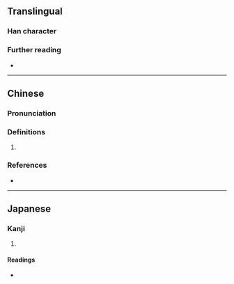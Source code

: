 {{character info}}
==Translingual==

===Han character===
{{Han char|rn=40|rad=宀|as=04|sn=7|four=30714|canj=JHQU|ids=⿱宀毛}}

===Further reading===
* {{Han ref|kx=0283.051|dkj=07093|hdz=20916.070|uh=5B92|ud=23442|bh=CABD|bd=51901}}

----

==Chinese==
{{zh-forms}}

===Pronunciation===
{{zh-pron
|m=zhūn
|c=zeon1
|mc=y
|oc=y
|cat=
}}

===Definitions===
{{head|zh|Han character}}

# {{rfdef|zh}}

===References===
* {{R:yue:Hanzi}}

----

==Japanese==

===Kanji===
{{ja-kanji|grade=|rs=宀04}}

# {{rfdef|ja|sort=宀04}}

====Readings====
* {{ja-readings|on=ちゅん|kun=}}